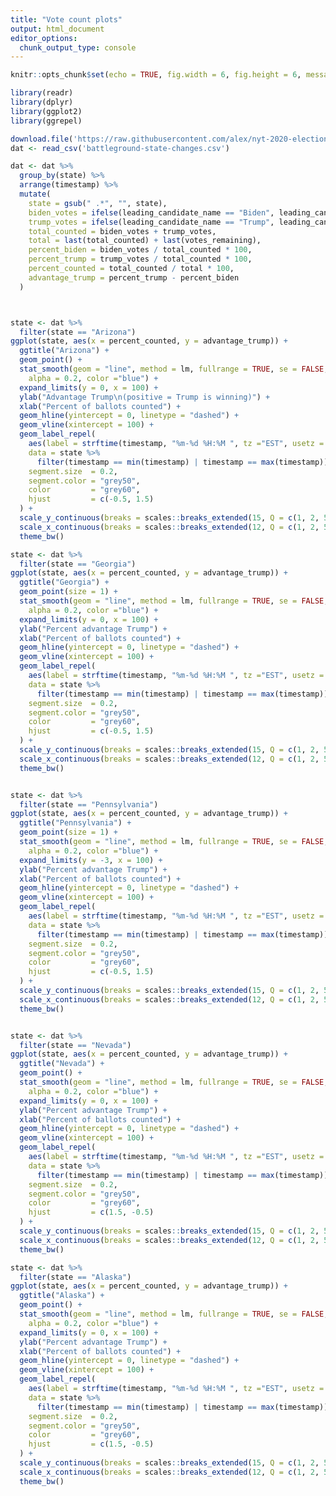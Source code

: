 ```yaml
---
title: "Vote count plots"
output: html_document
editor_options: 
  chunk_output_type: console
---
```


```r
knitr::opts_chunk$set(echo = TRUE, fig.width = 6, fig.height = 6, message = FALSE)
```


```r
library(readr)
library(dplyr)
library(ggplot2)
library(ggrepel)

download.file('https://raw.githubusercontent.com/alex/nyt-2020-election-scraper/master/battleground-state-changes.csv', destfile = 'battleground-state-changes.csv')
dat <- read_csv('battleground-state-changes.csv')

dat <- dat %>%
  group_by(state) %>%
  arrange(timestamp) %>%
  mutate(
    state = gsub(" .*", "", state),
    biden_votes = ifelse(leading_candidate_name == "Biden", leading_candidate_votes, trailing_candidate_votes),
    trump_votes = ifelse(leading_candidate_name == "Trump", leading_candidate_votes, trailing_candidate_votes),
    total_counted = biden_votes + trump_votes,
    total = last(total_counted) + last(votes_remaining),
    percent_biden = biden_votes / total_counted * 100,
    percent_trump = trump_votes / total_counted * 100,
    percent_counted = total_counted / total * 100,
    advantage_trump = percent_trump - percent_biden
  )



state <- dat %>%
  filter(state == "Arizona")
ggplot(state, aes(x = percent_counted, y = advantage_trump)) +
  ggtitle("Arizona") +
  geom_point() +
  stat_smooth(geom = "line", method = lm, fullrange = TRUE, se = FALSE,
    alpha = 0.2, color ="blue") +
  expand_limits(y = 0, x = 100) +
  ylab("Advantage Trump\n(positive = Trump is winning)") +
  xlab("Percent of ballots counted") +
  geom_hline(yintercept = 0, linetype = "dashed") +
  geom_vline(xintercept = 100) +
  geom_label_repel(
    aes(label = strftime(timestamp, "%m-%d %H:%M ", tz ="EST", usetz = TRUE)),
    data = state %>%
      filter(timestamp == min(timestamp) | timestamp == max(timestamp)),
    segment.size  = 0.2,
    segment.color = "grey50",
    color         = "grey60",
    hjust         = c(-0.5, 1.5)
  ) +
  scale_y_continuous(breaks = scales::breaks_extended(15, Q = c(1, 2, 5))) +
  scale_x_continuous(breaks = scales::breaks_extended(12, Q = c(1, 2, 5))) +
  theme_bw()

state <- dat %>%
  filter(state == "Georgia")
ggplot(state, aes(x = percent_counted, y = advantage_trump)) +
  ggtitle("Georgia") +
  geom_point(size = 1) +
  stat_smooth(geom = "line", method = lm, fullrange = TRUE, se = FALSE,
    alpha = 0.2, color ="blue") +
  expand_limits(y = 0, x = 100) +
  ylab("Percent advantage Trump") +
  xlab("Percent of ballots counted") +
  geom_hline(yintercept = 0, linetype = "dashed") +
  geom_vline(xintercept = 100) +
  geom_label_repel(
    aes(label = strftime(timestamp, "%m-%d %H:%M ", tz ="EST", usetz = TRUE)),
    data = state %>%
      filter(timestamp == min(timestamp) | timestamp == max(timestamp)),
    segment.size  = 0.2,
    segment.color = "grey50",
    color         = "grey60",
    hjust         = c(-0.5, 1.5)
  ) +
  scale_y_continuous(breaks = scales::breaks_extended(15, Q = c(1, 2, 5))) +
  scale_x_continuous(breaks = scales::breaks_extended(12, Q = c(1, 2, 5))) +
  theme_bw()


state <- dat %>%
  filter(state == "Pennsylvania")
ggplot(state, aes(x = percent_counted, y = advantage_trump)) +
  ggtitle("Pennsylvania") +
  geom_point(size = 1) +
  stat_smooth(geom = "line", method = lm, fullrange = TRUE, se = FALSE,
    alpha = 0.2, color ="blue") +
  expand_limits(y = -3, x = 100) +
  ylab("Percent advantage Trump") +
  xlab("Percent of ballots counted") +
  geom_hline(yintercept = 0, linetype = "dashed") +
  geom_vline(xintercept = 100) +
  geom_label_repel(
    aes(label = strftime(timestamp, "%m-%d %H:%M ", tz ="EST", usetz = TRUE)),
    data = state %>%
      filter(timestamp == min(timestamp) | timestamp == max(timestamp)),
    segment.size  = 0.2,
    segment.color = "grey50",
    color         = "grey60",
    hjust         = c(-0.5, 1.5)
  ) +
  scale_y_continuous(breaks = scales::breaks_extended(15, Q = c(1, 2, 5))) +
  scale_x_continuous(breaks = scales::breaks_extended(12, Q = c(1, 2, 5))) +
  theme_bw()


state <- dat %>%
  filter(state == "Nevada")
ggplot(state, aes(x = percent_counted, y = advantage_trump)) +
  ggtitle("Nevada") +
  geom_point() +
  stat_smooth(geom = "line", method = lm, fullrange = TRUE, se = FALSE,
    alpha = 0.2, color ="blue") +
  expand_limits(y = 0, x = 100) +
  ylab("Percent advantage Trump") +
  xlab("Percent of ballots counted") +
  geom_hline(yintercept = 0, linetype = "dashed") +
  geom_vline(xintercept = 100) +
  geom_label_repel(
    aes(label = strftime(timestamp, "%m-%d %H:%M ", tz ="EST", usetz = TRUE)),
    data = state %>%
      filter(timestamp == min(timestamp) | timestamp == max(timestamp)),
    segment.size  = 0.2,
    segment.color = "grey50",
    color         = "grey60",
    hjust         = c(1.5, -0.5)
  ) +
  scale_y_continuous(breaks = scales::breaks_extended(15, Q = c(1, 2, 5))) +
  scale_x_continuous(breaks = scales::breaks_extended(12, Q = c(1, 2, 5))) +
  theme_bw()

state <- dat %>%
  filter(state == "Alaska")
ggplot(state, aes(x = percent_counted, y = advantage_trump)) +
  ggtitle("Alaska") +
  geom_point() +
  stat_smooth(geom = "line", method = lm, fullrange = TRUE, se = FALSE,
    alpha = 0.2, color ="blue") +
  expand_limits(y = 0, x = 100) +
  ylab("Percent advantage Trump") +
  xlab("Percent of ballots counted") +
  geom_hline(yintercept = 0, linetype = "dashed") +
  geom_vline(xintercept = 100) +
  geom_label_repel(
    aes(label = strftime(timestamp, "%m-%d %H:%M ", tz ="EST", usetz = TRUE)),
    data = state %>%
      filter(timestamp == min(timestamp) | timestamp == max(timestamp)),
    segment.size  = 0.2,
    segment.color = "grey50",
    color         = "grey60",
    hjust         = c(1.5, -0.5)
  ) +
  scale_y_continuous(breaks = scales::breaks_extended(15, Q = c(1, 2, 5))) +
  scale_x_continuous(breaks = scales::breaks_extended(12, Q = c(1, 2, 5))) +
  theme_bw()

```

